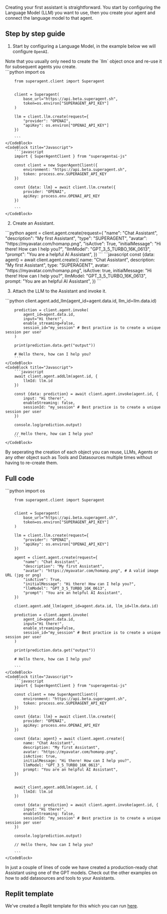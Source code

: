 Creating your first assistant is straightforward. You start by configuring the Language Model (LLM) you want to use, then you create your agent and connect the language model to that agent. 

## Step by step guide

1. Start by configuring a Language Model, in the example below we will configure `OpenAI`.

<Callout intent="warn">
Note that you usually only need to create the `llm` object once and re-use it for subsequent agents you create.
</Callout>
<br/>

<CodeBlocks>
    <CodeBlock title="Python"> 
        ```python 
        import os

        from superagent.client import Superagent


        client = Superagent(
            base_url="https://api.beta.superagent.sh",
            token=os.environ["SUPERAGENT_API_KEY"]
        )

        llm = client.llm.create(request={
            "provider": "OPENAI",
            "apiKey": os.environ["OPENAI_API_KEY"]
        }) 

        ```
    </CodeBlock>
    <CodeBlock title="Javascript"> 
        ```javascript
        import { SuperAgentClient } from "superagentai-js"

        const client = new SuperAgentClient({
            environment: "https://api.beta.superagent.sh",
            token: process.env.SUPERAGENT_API_KEY
        })

        const {data: llm} = await client.llm.create({
            provider: "OPENAI",
            apiKey: process.env.OPENAI_API_KEY
        })
    
        ```
    </CodeBlock>
</CodeBlocks>

2. Create an Assistant.
<CodeBlocks>
    <CodeBlock title="Python">
        ```python 
        agent = client.agent.create(request={
            "name": "Chat Assistant",
            "description": "My first Assistant",
            "type": "SUPERAGENT",
            "avatar": "https://myavatar.com/homanp.png",
            "isActive": True,
            "initialMessage": "Hi there! How can I help you?",
            "llmModel": "GPT_3_5_TURBO_16K_0613",
            "prompt": "You are a helpful AI Assistant", 
        })
        ```
    </CodeBlock>
    <CodeBlock title="Javascript">
        ```javascript
        const {data: agent} = await client.agent.create({
            name: "Chat Assistant",
            description: "My first Assistant",
            type: "SUPERAGENT",
            avatar: "https://myavatar.com/homanp.png",
            isActive: true,
            initialMessage: "Hi there! How can I help you?",
            llmModel: "GPT_3_5_TURBO_16K_0613",
            prompt: "You are an helpful AI Assistant", 
        })
        ```
    </CodeBlock>
</CodeBlocks>

3. Attach the LLM to the Assistant and invoke it.
<CodeBlocks>
    <CodeBlock title="Python">
        ```python 
        client.agent.add_llm(agent_id=agent.data.id, llm_id=llm.data.id)

        prediction = client.agent.invoke(
            agent_id=agent.data.id,
            input="Hi there!",
            enable_streaming=False,
            session_id="my_session" # Best practice is to create a unique session per user
        )

        print(prediction.data.get("output"))

        # Hello there, how can I help you?
        ```
    </CodeBlock>
    <CodeBlock title="Javascript">
        ```javascript 
        await client.agent.addLlm(agent.id, {
            llmId: llm.id
        })

        const {data: prediction} = await client.agent.invoke(agent.id, {
            input: "Hi there!",
            enableStreaming: false,
            sessionId: "my_session" # Best practice is to create a unique session per user
        })

        console.log(prediction.output)

        // Hello there, how can I help you?
        ```
    </CodeBlock>
</CodeBlocks>
By seperating the creation of each object you can reuse, LLMs, Agents or any other object such as Tools and Datasources multiple times without having to re-create them. 


## Full code

<CodeBlocks>
    <CodeBlock title="Python">
        ```python 
        import os

        from superagent.client import Superagent


        client = Superagent(
            base_url="https://api.beta.superagent.sh",
            token=os.environ["SUPERAGENT_API_KEY"]
        )

        llm = client.llm.create(request={
            "provider": "OPENAI",
            "apiKey": os.environ["OPENAI_API_KEY"]
        })

        agent = client.agent.create(request={
            "name": "Chat Assistant",
            "description": "My first Assistant",
            "avatar": "https://myavatar.com/homanp.png", # A valid image URL (jpg or png)
            "isActive": True,
            "initialMessage": "Hi there! How can I help you?",
            "llmModel": "GPT_3_5_TURBO_16K_0613",
            "prompt": "You are an helpful AI Assistant", 
        })

        client.agent.add_llm(agent_id=agent.data.id, llm_id=llm.data.id)

        prediction = client.agent.invoke(
            agent_id=agent.data.id,
            input="Hi there!",
            enable_streaming=False,
            session_id="my_session" # Best practice is to create a unique session per user
        )

        print(prediction.data.get("output"))

        # Hello there, how can I help you?

        ```
    </CodeBlock>
    <CodeBlock title="Javascript">
        ```javascript 
        import { SuperAgentClient } from "superagentai-js"

        const client = new SuperAgentClient({
            environment: "https://api.beta.superagent.sh",
            token: process.env.SUPERAGENT_API_KEY
        })

        const {data: llm} = await client.llm.create({
            provider: "OPENAI",
            apiKey: process.env.OPENAI_API_KEY
        })

        const {data: agent} = await client.agent.create({
            name: "Chat Assistant",
            description: "My first Assistant",
            avatar: "https://myavatar.com/homanp.png",
            isActive: true,
            initialMessage: "Hi there! How can I help you?",
            llmModel: "GPT_3_5_TURBO_16K_0613",
            prompt: "You are an helpful AI Assistant", 
        })


        await client.agent.addLlm(agent.id, {
            llmId: llm.id
        })

        const {data: prediction} = await client.agent.invoke(agent.id, {
            input: "Hi there!",
            enableStreaming: false,
            sessionId: "my_session" # Best practice is to create a unique session per user
        })

        console.log(prediction.output)

        // Hello there, how can I help you?

        ```
    </CodeBlock>
</CodeBlocks>

In just a couple of lines of code we have created a production-ready chat Assistant using one of the GPT models. Check out the other examples on how to add datasources and tools to your Assistants.

## Replit template

We've created a Replit template for this which you can run [here](https://replit.com/@homanp/Basic-example-py#main.py).
